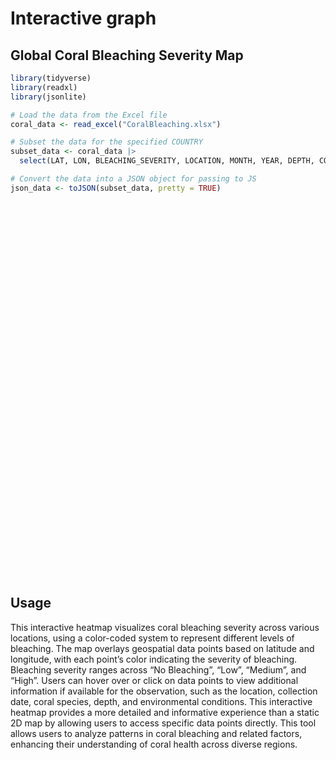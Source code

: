 # Interactive graph

## Global Coral Bleaching Severity Map
```r
library(tidyverse)
library(readxl)
library(jsonlite)

# Load the data from the Excel file
coral_data <- read_excel("CoralBleaching.xlsx")

# Subset the data for the specified COUNTRY
subset_data <- coral_data |>
  select(LAT, LON, BLEACHING_SEVERITY, LOCATION, MONTH, YEAR, DEPTH, CORAL_FAMILY, CORAL_SPECIES, PERCENTAGE_AFFECTED, BLEACHING_DURATION, MORTALITY, RECOVERY, SURVEY_TYPE, SURVEY_AREA, WATER_TEMPERATURE, OTHER_FACTORS, REMARKS, SOURCE)

# Convert the data into a JSON object for passing to JS
json_data <- toJSON(subset_data, pretty = TRUE)
```


```{=html}
<div id="map" style="width: 100%; height: 600px;"></div>


<!-- Leaflet CSS -->
<link rel="stylesheet" href="https://unpkg.com/leaflet/dist/leaflet.css" />
<!-- Leaflet JS -->
<script src="https://unpkg.com/leaflet/dist/leaflet.js"></script>

<script src="https://cdn.jsdelivr.net/npm/d3@7"></script>
<script src="scripts/myscript.js"></script>

<script>
// Pass the JSON data from R to the D3 script in myscript.js
let coralData = `r {{ json_data }}`;
</script>
```

<p></p>
<p></p>

## Usage
This interactive heatmap visualizes coral bleaching severity across various locations, using a color-coded system to represent different levels of bleaching. The map overlays geospatial data points based on latitude and longitude, with each point's color indicating the severity of bleaching. Bleaching severity ranges across "No Bleaching", "Low", "Medium", and "High". Users can hover over or click on data points to view additional information if available for the observation, such as the location, collection date, coral species, depth, and environmental conditions. This interactive heatmap provides a more detailed and informative experience than a static 2D map by allowing users to access specific data points directly. This tool allows users to analyze patterns in coral bleaching and related factors, enhancing their understanding of coral health across diverse regions.

